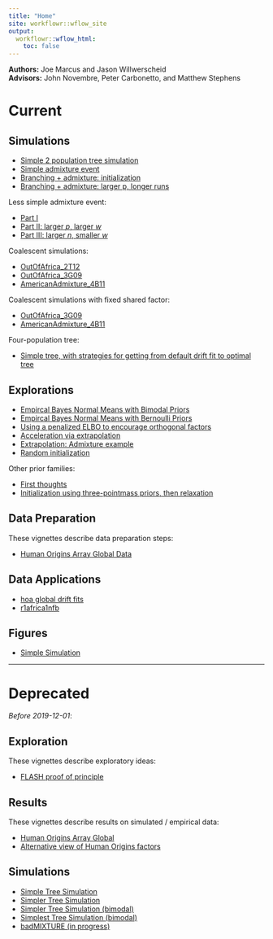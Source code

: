 ```yaml
---
title: "Home"
site: workflowr::wflow_site
output:
  workflowr::wflow_html:
    toc: false
---
```


**Authors:** Joe Marcus and Jason Willwerscheid   
**Advisors:** John Novembre, Peter Carbonetto, and Matthew Stephens

# Current

## Simulations

* [Simple 2 population tree simulation](simple_2pop_tree_simulation_bimodal.html)
* [Simple admixture event](admix_sim1.html)
* [Branching + admixture: initialization](admix_sim4.html)
* [Branching + admixture: larger p, longer runs](admix_sim5.html)

Less simple admixture event:

* [Part I](admix_sim_full.html)
* [Part II: larger $p$, larger $w$](admix_sim_full2.html)
* [Part III: larger $n$, smaller $w$](admix_sim_full3.html)

Coalescent simulations:

* [OutOfAfrica_2T12](OutOfAfrica_2T12.html)  
* [OutOfAfrica_3G09](OutOfAfrica_3G09.html)
* [AmericanAdmixture_4B11](AmericanAdmixture_4B11.html)

Coalescent simulations with fixed shared factor:

* [OutOfAfrica_3G09](OutOfAfrica_3G09_fix.html)
* [AmericanAdmixture_4B11](AmericanAdmixture_4B11_fix.html)

Four-population tree:

* [Simple tree, with strategies for getting from default drift fit to optimal tree](tree_adjust.html)

## Explorations

* [Empircal Bayes Normal Means with Bimodal Priors](ebnm_bimodal.html)
* [Empircal Bayes Normal Means with Bernoulli Priors](ebnm_bern.html)
* [Using a penalized ELBO to encourage orthogonal factors](ortho_2pop_admix.html)
* [Acceleration via extrapolation](extrapolate.html)
* [Extrapolation: Admixture example](extrapolate2.html)
* [Random initialization](random_init.html)

Other prior families:

* [First thoughts](pm1_priors.html)
* [Initialization using three-pointmass priors, then relaxation](pm1_priors2.html)

## Data Preparation

These vignettes describe data preparation steps:

* [Human Origins Array Global Data](data_hoa_global.html) 

## Data Applications

* [hoa global drift fits](hoa_global_drift_bimodal.html) 
* [r1africa1nfb](r1africa1nfb.html)

## Figures

* [Simple Simulation](figure-simple-sim.html)

---

# Deprecated

*Before 2019-12-01*:

## Exploration

These vignettes describe exploratory ideas:

* [FLASH proof of principle](flash.html)

## Results

These vignettes describe results on simulated / empirical data:

* [Human Origins Array Global](hoa_global.html)  
* [Alternative view of Human Origins factors](hoa_global_alt.html)

## Simulations

* [Simple Tree Simulation](simple_tree_simulation.html)
* [Simpler Tree Simulation](simpler_tree_simulation.html)
* [Simpler Tree Simulation (bimodal)](simpler_tree_simulation_bimodal.html)
* [Simplest Tree Simulation (bimodal)](simplest_tree_simulation_bimodal.html)
* [badMIXTURE (in progress)](badmixture.html)
